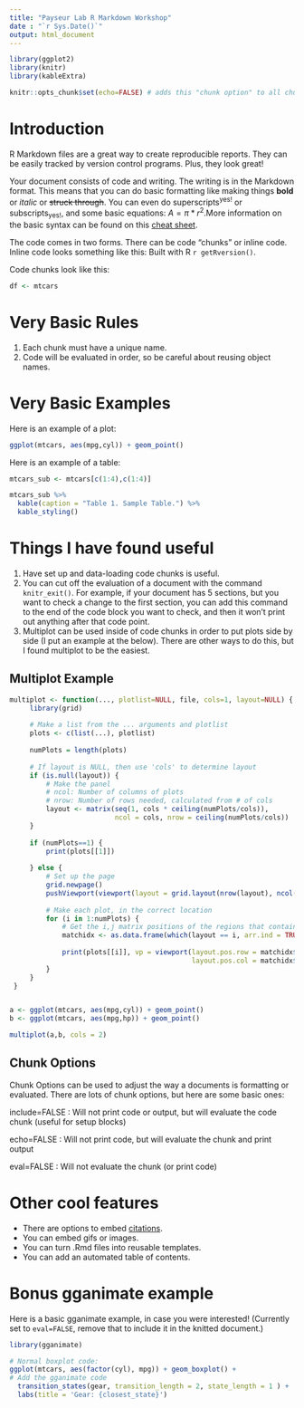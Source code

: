 ```yaml
---
title: "Payseur Lab R Markdown Workshop"
date : "`r Sys.Date()`"
output: html_document
---
```


```r

library(ggplot2)
library(knitr)
library(kableExtra)

knitr::opts_chunk$set(echo=FALSE) # adds this "chunk option" to all chunks 

```

# Introduction 

R Markdown files are a great way to create reproducible reports. They can be easily tracked by version control programs. Plus, they look great!  

Your document consists of code and writing. The writing is in the Markdown format. This means that you can do basic formatting like making things **bold** or *italic* or ~~struck through~~. You can even do superscripts^yes!^ or subscripts~yes!~, and some basic equations: $A=\pi*r^{2}$.More information on the basic syntax can be found on this  [cheat sheet](https://www.rstudio.com/wp-content/uploads/2015/02/rmarkdown-cheatsheet.pdf). 

The code comes in two forms. There can be code "chunks" or inline code. Inline code looks something like this: Built with R `r getRversion()`. 

Code chunks look like this: 


```r

df <- mtcars

```

# Very Basic Rules 

1. Each chunk must have a unique name.
2. Code will be evaluated in order, so be careful about reusing object names. 

# Very Basic Examples 

Here is an example of a plot: 

```r

ggplot(mtcars, aes(mpg,cyl)) + geom_point() 

```

Here is an example of a table:

```r

mtcars_sub <- mtcars[c(1:4),c(1:4)]

mtcars_sub %>%
  kable(caption = "Table 1. Sample Table.") %>%
  kable_styling()

```

# Things I have found useful 

1. Have set up and data-loading code chunks is useful.
2. You can cut off the evaluation of a document with the command `knitr_exit()`. For example, if your document has 5 sections, but you want to check a change to the first section, you can add this command to the end of the code block you want to check, and then it won't print out anything after that code point. 
3. Multiplot can be used inside of code chunks in order to put plots side by side (I put an example at the below). There are other ways to do this, but I found multiplot to be the easiest. 

## Multiplot Example 

```r

multiplot <- function(..., plotlist=NULL, file, cols=1, layout=NULL) {
     library(grid)
     
     # Make a list from the ... arguments and plotlist
     plots <- c(list(...), plotlist)
     
     numPlots = length(plots)
     
     # If layout is NULL, then use 'cols' to determine layout
     if (is.null(layout)) {
         # Make the panel
         # ncol: Number of columns of plots
         # nrow: Number of rows needed, calculated from # of cols
         layout <- matrix(seq(1, cols * ceiling(numPlots/cols)),
                          ncol = cols, nrow = ceiling(numPlots/cols))
     }
     
     if (numPlots==1) {
         print(plots[[1]])
         
     } else {
         # Set up the page
         grid.newpage()
         pushViewport(viewport(layout = grid.layout(nrow(layout), ncol(layout))))
         
         # Make each plot, in the correct location
         for (i in 1:numPlots) {
             # Get the i,j matrix positions of the regions that contain this subplot
             matchidx <- as.data.frame(which(layout == i, arr.ind = TRUE))
             
             print(plots[[i]], vp = viewport(layout.pos.row = matchidx$row,
                                             layout.pos.col = matchidx$col))
         }
     }
 }


a <- ggplot(mtcars, aes(mpg,cyl)) + geom_point() 
b <- ggplot(mtcars, aes(mpg,hp)) + geom_point() 

multiplot(a,b, cols = 2)

```

## Chunk Options 

Chunk Options can be used to adjust the way a documents is formatting or evaluated. There are lots of chunk options, but here are some basic ones: 

include=FALSE : Will not print code or output, but will evaluate the code chunk (useful for setup blocks)

echo=FALSE : Will not print code, but will evaluate the chunk and print output 

eval=FALSE : Will not evaluate the chunk (or print code)


# Other cool features 

- There are options to embed [citations](https://rmarkdown.rstudio.com/authoring_bibliographies_and_citations.html).
- You can embed gifs or images. 
- You can turn .Rmd files into reusable templates. 
- You can add an automated table of contents. 


# Bonus gganimate example

Here is a basic gganimate example, in case you were interested! (Currently set to `eval=FALSE`, remove that to include it in the knitted document.)

```r
library(gganimate)

# Normal boxplot code:
ggplot(mtcars, aes(factor(cyl), mpg)) + geom_boxplot() + 
# Add the gganimate code
  transition_states(gear, transition_length = 2, state_length = 1 ) +
  labs(title = 'Gear: {closest_state}')

```
